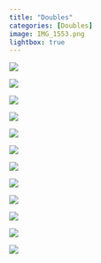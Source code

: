 ```yaml
---
title: "Doubles"
categories: [Doubles]
image: IMG_1553.png
lightbox: true
---
```


::: {layout="[1,1]"}
![](images/IMG_1486_01.png){group="Doubles"}

![](images/IMG_1486.png){group="Doubles"}

![](images/IMG_09501.png){group="Doubles"}

![](images/IMG_09501_01.png){group="Doubles"}

![](images/IMG_1553.png){group="Doubles"}

![](images/IMG_1553_01.png){group="Doubles"}

![](images/IMG_1380.png){group="Doubles"}

![](images/IMG_1380_01.png){group="Doubles"}

![](images/IMG_3740.png){group="Doubles"}

![](images/IMG_3746.png){group="Doubles"}

![](images/IMG_3651.png){group="Doubles"}

![](images/IMG_3651_01.png){group="Doubles"}
:::

```{=html}
<style>
p {text-indent: 0px}
</style>
```
